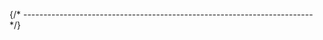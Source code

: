 


{/* ------------------------------------------------------------------------ */}

<AutomaticInstallQuickTest
  appName="QEMU RISC-V"
  appLcName="qemu-riscv"
  programName="qemu-system-riscv32"
  branding="xPack QEMU emulator version "
/>
